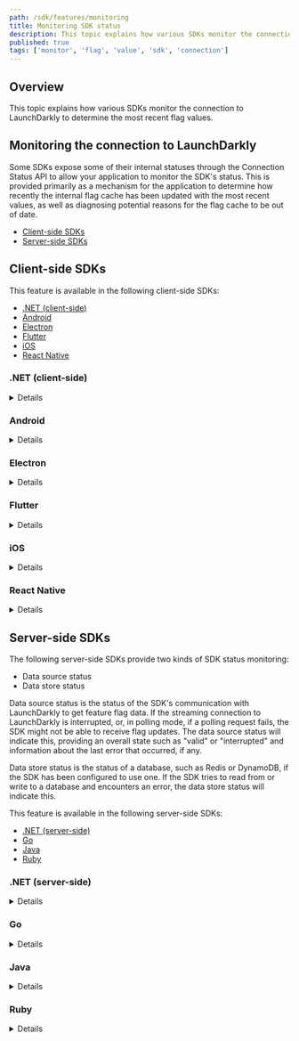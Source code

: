 ```yaml
---
path: /sdk/features/monitoring
title: Monitoring SDK status
description: This topic explains how various SDKs monitor the connection to LaunchDarkly to determine the most recent flag values.
published: true
tags: ['monitor', 'flag', 'value', 'sdk', 'connection']
---
```


## Overview

This topic explains how various SDKs monitor the connection to LaunchDarkly to determine the most recent flag values.

## Monitoring the connection to LaunchDarkly

Some SDKs expose some of their internal statuses through the Connection Status API to allow your application to monitor the SDK's status. This is provided primarily as a mechanism for the application to determine how recently the internal flag cache has been updated with the most recent values, as well as diagnosing potential reasons for the flag cache to be out of date.

* [Client-side SDKs](#client-side-sdks)
* [Server-side SDKs](#server-side-sdks)

## Client-side SDKs

This feature is available in the following client-side SDKs:

* [.NET (client-side)](#net-client-side)
* [Android](#android)
* [Electron](#electron)
* [Flutter](#flutter)
* [iOS](#ios)
* [React Native](#react-native)

### .NET (client-side)

<Details summary="Expand .NET (client-side) code sample">

<Callout intent="info">
<CalloutTitle>Supported versions</CalloutTitle>
<CalloutDescription>

This feature is available in the client-side .NET SDK's versions 2.0.0 and later.

</CalloutDescription>
</Callout>

The client-side .NET SDK defines "data source status" as the status of the SDK's communication with LaunchDarkly to get feature flag data. If the streaming connection to LaunchDarkly is interrupted, or, in polling mode, if a polling request fails, the SDK might not be able to receive flag updates. The data source status will indicate this, providing an overall state such as "valid" or "interrupted" and information about the last error that occurred, if any.

To check the data source status:

<CodeSample>
<CSTab label="C#">

```csharp
var dataSourceStatus = client.DataSourceStatusProvider.Status;
```

</CSTab>
</CodeSample>

Alternatively, you can register an event handler that will receive a new status value whenever the status changes.

Here is an example:

<CodeSample>
<CSTab label="C#">

```csharp
client.DataSourceStatusProvider.StatusChanged +=
    (sender, status) => {
        Console.WriteLine("new status is: {0}", status);
    };
```

</CSTab>
</CodeSample>

To learn more, read [`IDataSourceStatusProvider`](https://launchdarkly.github.io/dotnet-client-sdk/api/LaunchDarkly.Sdk.Client.Interfaces.IDataSourceStatusProvider.html).
</Details>

### Android

<Details summary="Expand Android code sample">

<Callout intent="info">
<CalloutTitle>Supported versions</CalloutTitle>
<CalloutDescription>

This feature is available in the Android SDK's versions 2.8.0 and later.

</CalloutDescription>
</Callout>

The Android SDK exposes some of its internal status through APIs to let your application monitor it. This allows the application to determine how recently the internal flag cache has been updated with the most recent values, as well as diagnosing potential reasons for the flag cache to be out of date.

The SDK has seven connectivity states dependent on its configuration, application foreground state, network connectivity, and calls explicitly setting the client offline or online.

This table describes the states:

<Table>
  <TableHeader>
    <TableHeadCell>Connection mode</TableHeadCell>
    <TableHeadCell>Description</TableHeadCell>
  </TableHeader>
  <TableBody>
    <TableRow>
      <TableCell>
        <code>STREAMING</code>
      </TableCell>
      <TableCell>
        The SDK is either connected to the flag stream, or is actively attempting to acquire a connection.
      </TableCell>
    </TableRow>
    <TableRow>
      <TableCell>
        <code>POLLING</code>
      </TableCell>
      <TableCell>The SDK is in foreground polling mode because it was configured with streaming disabled.</TableCell>
    </TableRow>
    <TableRow>
      <TableCell>
        <code>BACKGROUND_POLLING</code>
      </TableCell>
      <TableCell>
        The SDK has detected the application is in the background and has transitioned to battery-saving background
        polling.
      </TableCell>
    </TableRow>
    <TableRow>
      <TableCell>
        <code>BACKGROUND_DISABLED</code>
      </TableCell>
      <TableCell>
        The SDK was configured with background polling disabled. The SDK has detected the application is in the
        background and is not attempting to update the flag cache.
      </TableCell>
    </TableRow>
    <TableRow>
      <TableCell>
        <code>OFFLINE</code>
      </TableCell>
      <TableCell>
        The SDK has detected that the mobile device does not have an active network connection. It has ceased flag update
        attempts until the network status changes.
      </TableCell>
    </TableRow>
    <TableRow>
      <TableCell>
        <code>SET_OFFLINE</code>
      </TableCell>
      <TableCell>
        The SDK has been explicitly set offline, either in the initial configuration, by <code>setOffline()</code>, or
        as a result of failed authentication to LaunchDarkly. The SDK will stay offline unless <code>setOnline()</code>{' '}
        is called.
      </TableCell>
    </TableRow>
    <TableRow>
      <TableCell>
        <code>SHUTDOWN</code>
      </TableCell>
      <TableCell>
        The shutdown state indicates the SDK has been permanently shutdown as a result of a call to <code>close()</code>
        .
      </TableCell>
    </TableRow>
  </TableBody>
</Table>

The SDK also internally stores a timestamp of the most recent successful and failed connections to LaunchDarkly, as well as information related to the most recent failed connection. The `LDClient` method `getConnectionInformation()` returns a structure allowing retrieval of these fields.

<CodeSample>
<CSTab label="Java">

```java
LDClient client = LDClient.get();
ConnectionInformation connectionInfo = client.getConnectionInformation();
// One of the seven modes described above
ConnectionInformation.ConnectionMode connectionMode =
  connectionInfo.getConnectionMode();
// Most recent successful flag cache update in millis from the epoch
// Or null if flags have never been retrieved
Long lastSuccess = connectionInfo.getLastSuccessfulConnection();
// Most recent unsuccessful flag cache update attempt in millis from the epoch
// Or null if flag update has never been attempted
Long lastError = connectionInfo.getLastFailedConnection();
// Most recent failure or null
LDFailure ldFailure = connectionInfo.getLastFailure();
```

</CSTab>
<CSTab label="Kotlin">

```kotlin
val client: LDClient = LDClient.get()
val connectionInfo: ConnectionInformation = client.connectionInformation
// One of the seven modes described above
val connectionMode: ConnectionInformation.ConnectionMode =
    connectionInfo.connectionMode
// Most recent successful flag cache update in millis from the epoch
// Or null if flags have never been retrieved
val lastSuccess: Long? = connectionInfo.lastSuccessfulConnection
// Most recent unsuccessful flag cache update attempt in millis from the epoch
// Or null if flag update has never been attempted
val lastError: Long? = connectionInfo.lastFailedConnection
// Most recent failure or null
val ldFailure: LDFailure? = connectionInfo.lastFailure
```

</CSTab>
</CodeSample>

`LDFailure` is a `LaunchDarklyException` with an associated `FailureType`. It may include a `.cause()`, which is propagated from an underlying exception associated with the update's failure. The cause itself should be considered unstable because it is dependent on internal implementation, though the mechanism to retrieve it will be maintained.

The failure types are summarized below:

<Table>
  <TableHeader>
    <TableHeadCell>FailureType</TableHeadCell>
    <TableHeadCell>Description</TableHeadCell>
  </TableHeader>
  <TableBody>
    <TableRow>
      <TableCell>
        <code>INVALID_RESPONSE_BODY</code>
      </TableCell>
      <TableCell>A response body received either through polling or streaming was unable to be parsed.</TableCell>
    </TableRow>
    <TableRow>
      <TableCell>
        <code>NETWORK_FAILURE</code>
      </TableCell>
      <TableCell>
        A network request for polling, or the <code>EventSource</code> stream reported a failure.
      </TableCell>
    </TableRow>
    <TableRow>
      <TableCell>
        <code>UNEXPECTED_STREAM_ELEMENT_TYPE</code>
      </TableCell>
      <TableCell>
        An event was received through the stream with an unknown event name. This could indicate a newer SDK is available if new event kinds have become available through the flag stream since the SDK's release.
      </TableCell>
    </TableRow>
    <TableRow>
      <TableCell>
        <code>UNEXPECTED_RESPONSE_CODE</code>
      </TableCell>
      <TableCell>
        This indicates the <code>LDFailure</code> is an instance of <code>LDInvalidResponseCodeFailure</code>. Continue reading below for more details.
      </TableCell>
    </TableRow>
    <TableRow>
      <TableCell>
        <code>UNKNOWN_ERROR</code>
      </TableCell>
      <TableCell>Some other issue occurred.</TableCell>
    </TableRow>
  </TableBody>
</Table>

If matching on the `FailureType`, use a default case to handle any future cases provided. The `UNEXPECTED_RESPONSE_CODE` case indicates that you can cast the `LDFailure` to a `LDInvalidResponseCodeFailure` for more information. This more specific failure includes a response code and whether the failure is considered retryable.

Here is an example:

<CodeSample>
<CSTab label="Java">

```java
LDClient client = LDClient.get();
ConnectionInformation connectionInfo = client.getConnectionInformation();
LDFailure ldFailure = connectionInfo.getLastFailure();
if (ldFailure != null) {
    Timber.d("Received failure with message %s", ldFailure.getMessage());
    // Retrieve the failure type
    LDFailure.FailureType failureType = ldFailure.getFailureType();
    switch (failureType) {
        case INVALID_RESPONSE_BODY:
            Timber.d("Received invalid response body");
            break;
        case NETWORK_FAILURE:
            Timber.d("Network failure, may have bad connection");
            break;
        case UNEXPECTED_STREAM_ELEMENT_TYPE:
            Timber.d("Unexpected stream element, may require update");
            break;
        case UNEXPECTED_RESPONSE_CODE:
            LDInvalidResponseCodeFailure responseCodeFailure =
                (LDInvalidResponseCodeFailure) ldFailure;
            int responseCode = responseCodeFailure.getResponseCode();
            if (responseCodeFailure.isRetryable()) {
                Timber.d("Received invalid response code %d", responseCode);
            } else {
                Timber.d("Received invalid response code %d, giving up", responseCode);
            }
            break;
        case UNKNOWN_ERROR:
        default:
            Timber.d("Unknown error");
            break;
    }

    Throwable cause = ldFailure.getCause();
    if (cause != null) {
        // Do something with underlying cause
    }
}
```

</CSTab>
<CSTab label="Kotlin">

```kotlin
val client: LDClient = LDClient.get()
val connectionInfo: ConnectionInformation = client.connectionInformation
val ldFailure: LDFailure? = connectionInfo.lastFailure
if (ldFailure != null) {
    Timber.d("Received failure with message %s", ldFailure.message)
    // Retrieve the failure type
    val failureType: LDFailure.FailureType = ldFailure.failureType
    when (failureType) {
        INVALID_RESPONSE_BODY -> {
            Timber.d("Received invalid response body")
        }
        NETWORK_FAILURE -> {
            Timber.d("Network failure, may have bad connection")
        }
        UNEXPECTED_STREAM_ELEMENT_TYPE -> {
            Timber.d("Unexpected stream element, may require update")
        }
        UNEXPECTED_RESPONSE_CODE -> {
            val responseCodeFailure: LDInvalidResponseCodeFailure =
                ldFailure as LDInvalidResponseCodeFailure
            val responseCode = responseCodeFailure.responseCode
            if (responseCodeFailure.isRetryable) {
                Timber.d("Received invalid response code %d", responseCode)
            } else {
                Timber.d("Received invalid response code %d, giving up", responseCode)
            }
        }
        UNKNOWN_ERROR -> {
            Timber.d("Unknown error")
        }
    }
    val cause: Throwable? = ldFailure.cause
    if (cause != null) {
        // Do something with underlying cause
    }
}
```

</CSTab>
</CodeSample>

A callback-based interface is also provided to allow notifying the application when the `ConnectionMode` changes, as well as whenever the `LDFailure` in `ConnectionStatus` changes. The application must provide a class instance implementing `LDStatusListener` to the SDK client instance method `registerStatusListener` to register the listeners with the SDK.

<Callout intent="alert">
<CalloutTitle>Listener weak reference</CalloutTitle>
<CalloutDescription>

The SDK maintains only a weak reference to the registered `LDStatusListener`, so the application maintains a reference for as long as the application desires the listener to be available. This helps prevent creating a long-term reference to an Activity by creating a static internal class instance for use as a listener. By using a weak reference to the listener, the Activity can still be garbage collected normally, even if it maintains a registered `LDStatusListener`. We recommend unregistering the listener when it's finished.

</CalloutDescription>
</Callout>

Here is a brief example:

<CodeSample>
<CSTab label="Java">

```java
class MainActivity extends Activity {
    private LDClient client;
    private LDStatusListener ldStatusListener;

    @Override
    protected void onCreate(Bundle savedInstanceState) {
        super.onCreate(savedInstanceState);
        setContentView(R.layout.activity_main);

        ldStatusListener = new LDStatusListener() {
            @Override
            public void onConnectionModeChanged(ConnectionInformation connectionInfo) {
                // handle new connection info
            }

            @Override
            public void onInternalFailure(LDFailure ldFailure) {
                // handle failure
            }
        };

        client = LDClient.get();
        client.registerStatusListener(ldStatusListener);
    }

    @Override
    protected void onDestroy() {
        super.onDestroy();
        client.unregisterStatusListener(ldStatusListener);
    }
}
```

</CSTab>
<CSTab label="Kotlin">

```kotlin
class MainActivity : Activity() {
    private var client: LDClient? = null
    private var ldStatusListener: LDStatusListener? = null

    override fun onCreate(savedInstanceState: Bundle?) {
        super.onCreate(savedInstanceState)
        setContentView(R.layout.activity_main)

        ldStatusListener = object : LDStatusListener {
            override fun onConnectionModeChanged(connectionInfo: ConnectionInformation) {
                // handle new connection info
            }

            override fun onInternalFailure(ldFailure: LDFailure) {
                // handle failure
            }
        }

        client = LDClient.get()
        client.registerStatusListener(ldStatusListener)
    }

    override fun onDestroy() {
        super.onDestroy()
        client?.unregisterStatusListener(ldStatusListener)
    }
}
```

</CSTab>
</CodeSample>
</Details>

### Electron

<Details summary="Expand Electron code sample">

By default, the client requests feature flag values only once per user. This happens once at startup time, and then each time you call `identify()`. You can also use a persistent connection to receive flag updates whenever they occur.

Enable this behavior by setting `streaming` to `true` in the client options or calling `client.setStreaming(true)`. LaunchDarkly pushes new values to the SDK, which updates the current feature flag state in the background, ensuring that `variation()` always returns the latest values.

If you want to be notified when a flag has changed, you can use an event listener for a specific flag.

Here's how:

<CodeSample>
<CSTab label="JavaScript">

```js
client.on('change:flag-key-123abc', (newValue, oldValue) => {
  console.log('The flag was ' + oldValue + ' and now it is ' + newValue);
});
```

</CSTab>
</CodeSample>

Alternatively, you can listen for all feature flag changes.

Here's how:

<CodeSample>
<CSTab label="JavaScript">

```js
client.on('change', (allFlagChanges) => {
  Object.keys(allFlagChanges).forEach((key) => {
    console.log('Flag ' + key + ' is now ' + allFlagChanges[key]);
  });
});
```

</CSTab>
</CodeSample>

Subscribing to `change` events automatically turns on streaming mode as well, unless you have explicitly set `streaming` to `false`.
</Details>

### Flutter

<Details summary="Expand Flutter code sample">

The Flutter SDK exposes some of its internal status through APIs to let your application monitor it. This allows the application to determine how recently the internal flag cache has been updated with the most recent values, as well as diagnose potential reasons for the flag cache to be out of date.

The SDK stores a timestamp of the most recent successful and failed connections to LaunchDarkly, as well as information related to the most recent failed connection. The `LDClient` method `getConnectionInformation()` returns a structure that lets you retrieve these fields.

<CodeSample>
<CSTab label="Dart">

```dart
LDConnectionInformation connectionInfo = await LDClient.getConnectionInformation();
// The current connection state
LDConnectionState connectionState = connectionInfo.connectionState;
// Most recent successful flag cache update
DateTime? lastSuccess = connectionInfo.lastSuccessfulConnection;
// Most recent unsuccessful flag cache update attempt
DateTime? lastfailure = connectionInfo.lastFailedConnection;
// Most recent failure or null
LDFailure? ldFailure = connectionInfo.lastFailure;
```

</CSTab>
</CodeSample>

To learn more about the connection status fields, read [`LDConnectionInformation`](https://pub.dev/documentation/launchdarkly_flutter_client_sdk/latest/launchdarkly_flutter_client_sdk/LDConnectionInformation-class.html).
</Details>

### iOS

<Details summary="Expand iOS code sample">

The iOS SDK exposes some of its internal status through the Connection Status API to let your application monitor it. This allows the application to determine how recently the internal flag cache has been updated with the most recent values, as well as diagnosing potential reasons for the flag cache to be out of date.

The SDK has four connectivity states dependent on its configuration, application foreground state, network connectivity, and calls explicitly setting the client offline or online.

This table describes the states:

<Table>
  <TableHeader>
    <TableHeadCell>Connection Mode</TableHeadCell>
    <TableHeadCell>Description</TableHeadCell>
  </TableHeader>
  <TableBody>
    <TableRow>
      <TableCell>
        <code>streaming</code>
      </TableCell>
      <TableCell>The SDK has an active streaming connection.</TableCell>
    </TableRow>
    <TableRow>
      <TableCell>
        <code>polling</code>
      </TableCell>
      <TableCell>The SDK has an active polling connection.</TableCell>
    </TableRow>
    <TableRow>
      <TableCell>
        <code>offline</code>
      </TableCell>
      <TableCell>The SDK is set offline or has no network connection.</TableCell>
    </TableRow>
    <TableRow>
      <TableCell>
        <code>establishingStreamingConnection</code>
      </TableCell>
      <TableCell>The SDK is attempting to connect to LaunchDarkly by streaming.</TableCell>
    </TableRow>
  </TableBody>
</Table>

The SDK also stores a timestamp of the most recent successful and failed connections to LaunchDarkly, as well as information related to the most recent failed connection. `lastKnownFlagValidity` is nil if either no connection has ever been made successfully or if the SDK has an active streaming connection. It has a value if it is in polling mode and at least one poll has completed successfully, or if it is in streaming mode whenever the streaming connection closes. The `LDClient.shared` method `getConnectionInformation()` returns a structure that lets you retrieve these fields.

The `ConnectionInformation` class can return four different values for `lastFailureReason`.

This table describes the values:

<Table>
  <TableHeader>
    <TableHeadCell>lastFailureReason value</TableHeadCell>
    <TableHeadCell>Description</TableHeadCell>
  </TableHeader>
  <TableBody>
    <TableRow>
      <TableCell>
        <code>none</code>
      </TableCell>
      <TableCell>This returns when no error has been recorded.</TableCell>
    </TableRow>
    <TableRow>
      <TableCell>
        <code>unknownError</code>
      </TableCell>
      <TableCell>This returns when there is an internal error in the stream request.</TableCell>
    </TableRow>
    <TableRow>
      <TableCell>
        <code>unauthorized</code>
      </TableCell>
      <TableCell>This returns when an incorrect mobile key is provided.</TableCell>
    </TableRow>
    <TableRow>
      <TableCell>
        <code>httpError</code>
      </TableCell>
      <TableCell>This returns when an error with an HTTP error code is present.</TableCell>
    </TableRow>
  </TableBody>
</Table>

You can listen to changes in `ConnectionInformation.ConnectionMode` in a similar manner to flag observers.

Here is an example of the API:

<CodeSample>
<CSTab label="Swift">

```swift
// Get current connection information
let connectionInformation = LDClient.get()!.getConnectionInformation()
// Setting a connection mode update observer
LDClient.get()!.observeCurrentConnectionMode(owner: self) { [weak self] connectionMode in
    // do something after ConnectionMode was updated.
}
```

</CSTab>
</CodeSample>
</Details>

### React Native

<Details summary="Expand React Native code sample">

The React Native SDK exposes some of its internal status through the Connection Status API to allow your application to monitor the SDK's status. It provides this primarily as a mechanism for the application to determine how recently the internal flag cache has been updated with the most recent values, as well as diagnose potential reasons for the flag cache to be out of date.

<CodeSample>
<CSTab label="JavaScript">

```js
const connectionMode = await client.getConnectionMode();
const lastSuccessfulConnection = await client.getLastSuccessfulConnection();
const lastFailedConnection = await client.getLastFailedConnection();
const lastFailureReason = await client.getLastFailure();
```

</CSTab>
</CodeSample>

To learn more about the return types, read the API documentation about [`LDConnectionMode`](https://launchdarkly.github.io/react-native-client-sdk/interfaces/LDConnectionMode.html) and [`LDFailureReason`](https://launchdarkly.github.io/react-native-client-sdk/interfaces/LDFailureReason.html).
</Details>

## Server-side SDKs

The following server-side SDKs provide two kinds of SDK status monitoring:

* Data source status
* Data store status

Data source status is the status of the SDK's communication with LaunchDarkly to get feature flag data. If the streaming connection to LaunchDarkly is interrupted, or, in polling mode, if a polling request fails, the SDK might not be able to receive flag updates. The data source status will indicate this, providing an overall state such as "valid" or "interrupted" and information about the last error that occurred, if any.

Data store status is the status of a database, such as Redis or DynamoDB, if the SDK has been configured to use one. If the SDK tries to read from or write to a database and encounters an error, the data store status will indicate this.

This feature is available in the following server-side SDKs:

* [.NET (server-side)](#net-server-side)
* [Go](#go)
* [Java](#java)
* [Ruby](#ruby)

### .NET (server-side)

<Details summary="Expand .NET (server-side) code sample">

<Callout intent="info">
<CalloutTitle>Supported versions</CalloutTitle>
<CalloutDescription>

This feature is available in the .NET SDK's versions 6.0.0 and later.

</CalloutDescription>
</Callout>

To check the data source status:

<CodeSample>
<CSTab label="C#">

```csharp
var dataSourceStatus = client.DataSourceStatusProvider.Status;
```

</CSTab>
</CodeSample>

Alternatively, you can register an event handler that will receive a new status value whenever the status changes.

Here is an example:

<CodeSample>
<CSTab label="C#">

```csharp
client.DataSourceStatusProvider.StatusChanged +=
    (sender, status) => {
        Console.WriteLine("new status is: {0}", status);
    };
```

</CSTab>
</CodeSample>
</Details>

### Go

<Details summary="Expand Go code sample">

To check the data source status:

<CodeSample>
<CSTab label="Go">

```go
dataSourceStatus := client.GetDataSourceStatusProvider().GetStatus()
```

</CSTab>
</CodeSample>

Alternatively, you can monitor a channel that provides a new status value whenever the status changes:

<CodeSample>
<CSTab label="Go">

```go
dataStoreStatusChannel := client.GetDataStoreStatusProvider().AddStatusListener()
go func() {
    for status := range dataStoreStatusChannel {
        fmt.Println("new status is: ", status)
    }
}()
```

</CSTab>
</CodeSample>

To learn more, read [`GetDataSourceStatusProvider`](https://pkg.go.dev/github.com/launchdarkly/go-server-sdk/v6#LDClient.GetDataSourceStatusProvider) and [`GetDataStoreStatusProvider`](https://pkg.go.dev/github.com/launchdarkly/go-server-sdk/v6#LDClient.GetDataStoreStatusProvider).
</Details>

### Java

<Details summary="Expand Java code sample">

To check the data source status:

<CodeSample>
<CSTab label="Java">

```java
DataSourceStatusProvider.Status dataSourceStatus =
  client.getDataSourceStatusProvider().getStatus()
```

</CSTab>
</CodeSample>

Alternatively, you can register an event listener that receives a new status value whenever the status changes:

<CodeSample>
<CSTab label="Java">

```java
client.getDataSourceStatusProvider().addStatusListener(
  status -> {
    System.out.println("new status is: " + status);
  }
);
```

</CSTab>
</CodeSample>

To learn more, read [`DataSourceStatusProvider`](https://javadoc.io/doc/com.launchdarkly/launchdarkly-java-server-sdk/latest/com/launchdarkly/sdk/server/interfaces/DataSourceStatusProvider.html) and [`DataStoreStatusProvider`](https://javadoc.io/doc/com.launchdarkly/launchdarkly-java-server-sdk/latest/com/launchdarkly/sdk/server/interfaces/DataStoreStatusProvider.html).
</Details>

### Ruby

<Details summary="Expand Ruby code sample">

To check the data source status:

<CodeSample>
<CSTab label="Ruby">

```ruby
status = client.data_source_status_provider.status
```

</CSTab>
</CodeSample>

Alternatively, you can register an event listener that receives a new status value whenever the status changes:

<CodeSample>
<CSTab label="Ruby">

```ruby
# listener#update will be called when the status is changed
client.data_source_status_provider.add_listener(listener);
```

</CSTab>
</CodeSample>

To learn more, read [`DataSource::StatusProvider`](https://launchdarkly.github.io/ruby-server-sdk/LaunchDarkly/Interfaces/DataSource/StatusProvider.html) and [`DataStore::StatusProvider`](https://launchdarkly.github.io/ruby-server-sdk/LaunchDarkly/Interfaces/DataStore/StatusProvider.html).
</Details>
